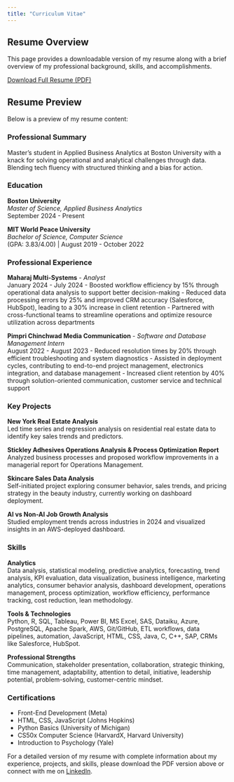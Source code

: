 ```yaml
---
title: "Curriculum Vitae"
---
```


## Resume Overview

This page provides a downloadable version of my resume along with a brief overview of my professional background, skills, and accomplishments.

::: {.cv-download-btn .text-center}
[Download Full Resume (PDF)](resume/resume-vidhi-sharma.pdf){.btn .btn-primary .btn-lg}
:::

## Resume Preview

Below is a preview of my resume content:

::: {.cv-container}

::: {.cv-section}
### Professional Summary

Master's student in Applied Business Analytics at Boston University with a knack for solving operational and analytical challenges through data. Blending tech fluency with structured thinking and a bias for action.
:::

::: {.cv-section}
### Education

**Boston University**  
*Master of Science, Applied Business Analytics*  
September 2024 - Present

**MIT World Peace University**  
*Bachelor of Science, Computer Science*  
(GPA: 3.83/4.00) | August 2019 - October 2022
:::

::: {.cv-section}
### Professional Experience

**Maharaj Multi-Systems** - *Analyst*  
January 2024 - July 2024
- Boosted workflow efficiency by 15% through operational data analysis to support better decision-making
- Reduced data processing errors by 25% and improved CRM accuracy (Salesforce, HubSpot), leading to a 30% increase in client retention
- Partnered with cross-functional teams to streamline operations and optimize resource utilization across departments

**Pimpri Chinchwad Media Communication** - *Software and Database Management Intern*  
August 2022 - August 2023
- Reduced resolution times by 20% through efficient troubleshooting and system diagnostics
- Assisted in deployment cycles, contributing to end-to-end project management, electronics integration, and database management
- Increased client retention by 40% through solution-oriented communication, customer service and technical support
:::

::: {.cv-section}
### Key Projects

**New York Real Estate Analysis**  
Led time series and regression analysis on residential real estate data to identify key sales trends and predictors.

**Stickley Adhesives Operations Analysis & Process Optimization Report**  
Analyzed business processes and proposed workflow improvements in a managerial report for Operations Management.

**Skincare Sales Data Analysis**  
Self-initiated project exploring consumer behavior, sales trends, and pricing strategy in the beauty industry, currently working on dashboard deployment.

**AI vs Non-AI Job Growth Analysis**  
Studied employment trends across industries in 2024 and visualized insights in an AWS-deployed dashboard.
:::

::: {.cv-section}
### Skills

**Analytics**  
Data analysis, statistical modeling, predictive analytics, forecasting, trend analysis, KPI evaluation, data visualization, business intelligence, marketing analytics, consumer behavior analysis, dashboard development, operations management, process optimization, workflow efficiency, performance tracking, cost reduction, lean methodology.

**Tools & Technologies**  
Python, R, SQL, Tableau, Power BI, MS Excel, SAS, Dataiku, Azure, PostgreSQL, Apache Spark, AWS, Git/GitHub, ETL workflows, data pipelines, automation, JavaScript, HTML, CSS, Java, C, C++, SAP, CRMs like Salesforce, HubSpot.

**Professional Strengths**  
Communication, stakeholder presentation, collaboration, strategic thinking, time management, adaptability, attention to detail, initiative, leadership potential, problem-solving, customer-centric mindset.
:::

::: {.cv-section}
### Certifications

- Front-End Development (Meta)
- HTML, CSS, JavaScript (Johns Hopkins)
- Python Basics (University of Michigan)
- CS50x Computer Science (HarvardX, Harvard University)
- Introduction to Psychology (Yale)
:::

:::

For a detailed version of my resume with complete information about my experience, projects, and skills, please download the PDF version above or connect with me on [LinkedIn](https://in.linkedin.com/in/17vidhisharma).
